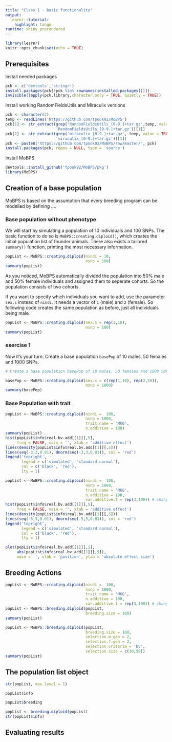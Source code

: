 ```yaml
---
title: "Class 1 - basic functionality"
output: 
  learnr::tutorial:
    highlight: tango
runtime: shiny_prerendered
---
```


```r
library(learnr)
knitr::opts_chunk$set(echo = TRUE)
```

## Prerequisites

Install needed packages

```r
pck <- c('devtools','stringr')
install.packages(pck[!pck %in% rownames(installed.packages())])
invisible(lapply(pck,library,character.only = TRUE, quietly = TRUE))
```

Install working RandomFieldsUtils and Miraculix versions

```r
pck <- character(2)
temp <- readLines('https://github.com/tpook92/MoBPS')
pck[1] <- str_extract(grep('RandomFieldsUtils_[0-9.]+tar.gz',temp, value = TRUE),
                      'RandomFieldsUtils_[0-9.]+tar.gz')[[1]]
pck[2] <- str_extract(grep('miraculix_[0-9.]+tar.gz', temp, value = TRUE),
                      'miraculix_[0-9.]+tar.gz')[[1]]
pck <- paste0('https://github.com/tpook92/MoBPS/raw/master/', pck)
install.packages(pck, repos = NULL, type = 'source')


```


Install MoBPS

```r
devtools::install_github('tpook92/MoBPS/pkg')
library(MoBPS)
```

## Creation of a base population

MoBPS is based on the assumption that every breeding program can be modelled by defining ....

### Base population without phenotype

We will start by simulating a population of 10 individuals and 100 SNPs. The basic function to do so is `MoBPS::creating.diploid()`, which creates the initial population list of founder animals. There also exists a tailored `summary()` function, printing the most necessary information. 

```r
popList <- MoBPS::creating.diploid(nindi = 10,
                                   nsnp = 100)
summary(popList)
```

As you noticed, MoBPS automatically divided the population into 50% male and 50% female individuals and assigned them to seperate cohorts. So the population consists of two cohorts.

If you want to specify which individuals you want to add, use the parameter `sex.s` instead of `nindi`. It needs a vector of `1` (male) and `2` (female). So following code creates the same population as before, just all individuals being male. 

```r
popList <- MoBPS::creating.diploid(sex.s = rep(1,10),
                                   nsnp = 100)
summary(popList)
```


### exercise 1
Now it's your turn. Create a base population `basePop` of 10 males, 50 females and 1000 SNPs.

```r
# Create a base population basePop of 10 males, 50 females and 1000 SNPs

```


```r
basePop <- MoBPS::creating.diploid(sex.s = c(rep(1,10), rep(2,50)),
                                   nsnp = 1000)
summary(basePop)
```


### Base Population with trait

```r
popList <- MoBPS::creating.diploid(nindi =  100,
                                   nsnp = 1000,
                                   trait.name = 'MKG',
                                   n.additive = 100)
summary(popList)
hist(popList$info$real.bv.add[[1]][,5],
     freq = FALSE, main = '', xlab = 'additive effect')
lines(density(popList$info$real.bv.add[[1]][,5]))
lines(seq(-3,3,0.01), dnorm(seq(-3,3,0.01)), col = 'red')
legend('topright',
       legend = c('simulated', 'standard normal'),
       col = c('black', 'red'),
       lty = 1)
```


```r
popList <- MoBPS::creating.diploid(nindi =  100,
                                   nsnp = 1000,
                                   trait.name = 'MKG',
                                   n.additive = 100,
                                   var.additive.l = rep(3,100)) # change to single number when patched
hist(popList$info$real.bv.add[[1]][,5],
     freq = FALSE, main = '', xlab = 'additive effect')
lines(density(popList$info$real.bv.add[[1]][,5]))
lines(seq(-5,5,0.01), dnorm(seq(-5,5,0.01)), col = 'red')
legend('topright',
       legend = c('simulated', 'standard normal'),
       col = c('black', 'red'),
       lty = 1)
```


```r
plot(popList$info$real.bv.add[[1]][,1],
     abs(popList$info$real.bv.add[[1]][,5]),
     main = '', xlab = 'position', ylab = 'absolute effect size')

```


## Breeding Actions


```r
popList <- MoBPS::creating.diploid(nindi =  100,
                                   nsnp = 1000,
                                   trait.name = 'MKG',
                                   n.additive = 100,
                                   var.additive.l = rep(3,100)) # change to single number when patched
popList <- MoBPS::breeding.diploid(popList,
                                   breeding.size = 100)
summary(popList)
```


```r
popList <- MoBPS::breeding.diploid(popList,
                                   breeding.size = 100,
                                   selection.m.gen = 2,
                                   selection.f.gen = 2,
                                   selection.criteria = 'bv',
                                   selection.size = c(10,50))
summary(popList)
```



## The population list object

```r
str(popList, max.level = 1)
```

```r
popList$info
```

```r
popList$breeding
```



```r
popList <- breeding.diploid(popList)
str(popList$info)
```


## Evaluating results
